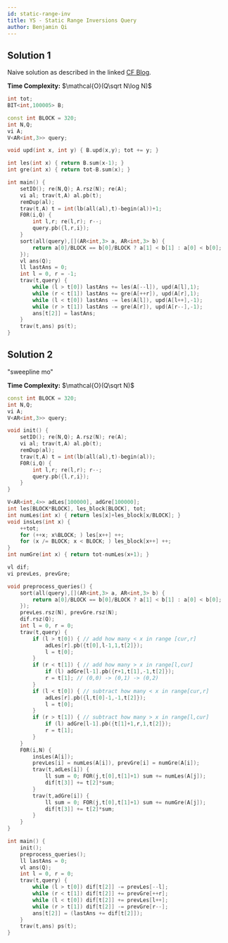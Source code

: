 ```yaml
---
id: static-range-inv
title: YS - Static Range Inversions Query
author: Benjamin Qi
---
```


## Solution 1

Naive solution as described in the linked [CF Blog](https://codeforces.com/blog/entry/83248).

**Time Complexity:** $\mathcal{O}(Q\sqrt N\log N)$

```cpp
int tot;
BIT<int,100005> B;

const int BLOCK = 320;
int N,Q;
vi A;
V<AR<int,3>> query;

void upd(int x, int y) { B.upd(x,y); tot += y; }

int les(int x) { return B.sum(x-1); }
int gre(int x) { return tot-B.sum(x); }

int main() {
	setIO(); re(N,Q); A.rsz(N); re(A);
	vi al; trav(t,A) al.pb(t);
	remDup(al);
	trav(t,A) t = int(lb(all(al),t)-begin(al))+1;
	F0R(i,Q) {
		int l,r; re(l,r); r--;
		query.pb({l,r,i});
	}
	sort(all(query),[](AR<int,3> a, AR<int,3> b) {
		return a[0]/BLOCK == b[0]/BLOCK ? a[1] < b[1] : a[0] < b[0];
	});
	vl ans(Q);
	ll lastAns = 0;
	int l = 0, r = -1;
	trav(t,query) {
		while (l > t[0]) lastAns += les(A[--l]), upd(A[l],1);
		while (r < t[1]) lastAns += gre(A[++r]), upd(A[r],1);
		while (l < t[0]) lastAns -= les(A[l]), upd(A[l++],-1);
		while (r > t[1]) lastAns -= gre(A[r]), upd(A[r--],-1);
		ans[t[2]] = lastAns;
	}
	trav(t,ans) ps(t);
}
```

## Solution 2

"sweepline mo"

**Time Complexity:** $\mathcal{O}(Q\sqrt N)$ 

```cpp
const int BLOCK = 320;
int N,Q;
vi A;
V<AR<int,3>> query;

void init() {
	setIO(); re(N,Q); A.rsz(N); re(A);
	vi al; trav(t,A) al.pb(t);
	remDup(al);
	trav(t,A) t = int(lb(all(al),t)-begin(al));
	F0R(i,Q) {
		int l,r; re(l,r); r--;
		query.pb({l,r,i});
	}
}

V<AR<int,4>> adLes[100000], adGre[100000];
int les[BLOCK*BLOCK], les_block[BLOCK], tot;
int numLes(int x) { return les[x]+les_block[x/BLOCK]; }
void insLes(int x) {
	++tot;
	for (++x; x%BLOCK; ) les[x++] ++;
	for (x /= BLOCK; x < BLOCK; ) les_block[x++] ++;
}
int numGre(int x) { return tot-numLes(x+1); }

vl dif;
vi prevLes, prevGre;

void preprocess_queries() {
	sort(all(query),[](AR<int,3> a, AR<int,3> b) {
		return a[0]/BLOCK == b[0]/BLOCK ? a[1] < b[1] : a[0] < b[0];
	});
	prevLes.rsz(N), prevGre.rsz(N);
	dif.rsz(Q);
	int l = 0, r = 0;
	trav(t,query) {
		if (l > t[0]) { // add how many < x in range [cur,r]
			adLes[r].pb({t[0],l-1,1,t[2]}); 
			l = t[0];
		}
		if (r < t[1]) { // add how many > x in range[l,cur]
			if (l) adGre[l-1].pb({r+1,t[1],-1,t[2]});
			r = t[1]; // (0,0) -> (0,1) -> (0,2)
		}
		if (l < t[0]) { // subtract how many < x in range[cur,r]
			adLes[r].pb({l,t[0]-1,-1,t[2]});
			l = t[0];
		}
		if (r > t[1]) { // subtract how many > x in range[l,cur]
			if (l) adGre[l-1].pb({t[1]+1,r,1,t[2]});
			r = t[1];
		}
	}
	F0R(i,N) {
		insLes(A[i]);
		prevLes[i] = numLes(A[i]), prevGre[i] = numGre(A[i]);
		trav(t,adLes[i]) {
			ll sum = 0; FOR(j,t[0],t[1]+1) sum += numLes(A[j]);
			dif[t[3]] += t[2]*sum;
		}
		trav(t,adGre[i]) {
			ll sum = 0; FOR(j,t[0],t[1]+1) sum += numGre(A[j]);
			dif[t[3]] += t[2]*sum;
		}
	}
}

int main() {
	init();
	preprocess_queries();
	ll lastAns = 0;
	vl ans(Q);
	int l = 0, r = 0;
	trav(t,query) {
		while (l > t[0]) dif[t[2]] -= prevLes[--l];
		while (r < t[1]) dif[t[2]] += prevGre[++r];
		while (l < t[0]) dif[t[2]] += prevLes[l++];
		while (r > t[1]) dif[t[2]] -= prevGre[r--];
		ans[t[2]] = (lastAns += dif[t[2]]);
	}
	trav(t,ans) ps(t);
}
```